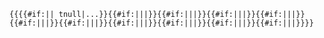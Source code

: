 <code>&#123;&#123;{{#if:{{{1|}}}|{{{1}}}| tnull&#124;...}}{{#if:{{{2|}}}|&#124;{{{2}}}|}}{{#if:{{{3|}}}|&#124;{{{3}}}|}}{{#if:{{{4|}}}|&#124;{{{4}}}|}}{{#if:{{{5|}}}|&#124;{{{5}}}|}}{{#if:{{{6|}}}|&#124;{{{6}}}|}}{{#if:{{{7|}}}|&#124;{{{7}}}|}}{{#if:{{{8|}}}|&#124;{{{8}}}|}}{{#if:{{{9|}}}|&#124;{{{9}}}|}}{{#if:{{{10|}}}|&#124;{{{10}}}|}}{{#if:{{{11|}}}|&#124;{{{11}}}|}}&#125;&#125;</code><noinclude>
{{documentation}}</noinclude>